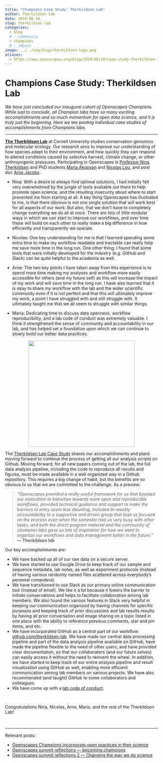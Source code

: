 ```yaml
---
title: "Champions Case Study: Therkildsen Lab"
author: Therkildsen Lab
date: 2019-06-10
slug: therkildsen-lab
categories:
  - blog 
  # - community
  - champions
  # - impact
image: ../../img/blog/therkildsen-logo.png
aliases: 
  - https://www.openscapes.org/blog/2019/06/10/case-study-therkildsen-lab/
---
```


# Champions Case Study: Therkildsen Lab 

*We have just concluded our inaugural cohort of Openscapes Champions. While sad to conclude, all Champion labs have so many exciting accomplishments and so much momentum for open data science, and it is truly just the beginning. Here we are posting individual case studies of accomplishments from Champions labs.*

---

[**The Therkildsen Lab**](https://www.therkildsenlab.com/) at Cornell University studies conservation genomics and molecular ecology. Our research aims to improve our understanding of how species adapt to their environment, and how quickly they can respond to altered conditions caused by selective harvest, climate change, or other anthropogenic pressures. Participating in Openscapes is [Professor Nina Therkildsen](https://www.therkildsenlab.com/people.html) and PhD students [Maria Akopyan](https://www.makopyan.com/) and [Nicolas Lou](https://github.com/nicolas931010), and post doc [Arne Jacobs](https://arnejacobs.com/).

- Nina: With a desire to always find optimal solutions, I had initially felt very overwhelmed by the jungle of tools available out there to help promote open science, and the resulting insecurity about where to start prevented me from starting at all. A key thing Openscapes has illustrated to me, is that there obvious is not one single solution that will work best for all aspects of our work. But also, that we don’t have to completely change everything we do all at once. There are lots of little modular ways in which we can start to improve our workflows, and over time these will build on each other to really make a big difference in how efficiently and transparently we operate.

- Nicolas: One key understanding for me is that I learned spending some extra time to make my workflow readable and tractable can really help me save more time in the long run. One other thing: I found that some tools that were initially developed for the industry (e.g. GitHub and Slack) can be quite helpful to the academia as well. 

- Arne: The two key points I have taken away from this experience is to spend more time making my analyses and workflow more easily accessible for others (and my future self) as this will increase the impact of my work and will save time in the long run. I have also learned that it is okay to share my workflow with the lab and the wider scientific community even if it is not perfect and that this will ultimately improve my work, a point I have struggled with and still struggle with. It ultimately taught me that we all seem to struggle with similar things.  

- Maria: Dedicating time to discuss data openness, workflow reproducibility, and a lab code of conduct was extremely valuable. I think it strengthened the sense of community and accountability in our lab, and has helped set a foundation upon which we can continue to slowly build our better data practices.


<center>
  <a><img src="/img/blog/therkildsen-logo.png" width="350px"></a>
</center>

The [Therkildsen Lab Case Study](https://docs.google.com/document/d/1H_f487K9JyROLyMN5rc2sn32_fGhq984EYp4QVqP_sw/edit#) shares our accomplishments and plans moving forward to continue the process of getting all our analysis scripts on Github. Moving forward, for all new papers coming out of the lab, the full data analysis pipeline, including the code to reproduce all results and figures, must be made available in a well organized way in a Github repository. This requires a big change of habit, but the benefits are so obvious to us that we are committed to the challenge. As a preview: 

::: {.blockquote-blue}
> *"Openscapes provided a really useful framework for us that boosted our motivation to transition towards more open and reproducible workflows, provided technical guidance and support to make the barriers to entry seem less daunting, included bi-weekly accountability to a supportive and driven group that kept us focused on the process even when the semester had us very busy with other tasks, and both the direct program material and the community of champion labs gave us lots of inspiration for how we want to organize our workflows and data management better in the future."* **--- Therkildsen lab**
:::

Our key accomplishments are: 

- We have backed up all of our raw data on a secure server. 
- We have started to use Google Drive to keep track of our sample and sequence metadata, lab notes, as well as experiment protocols (instead of having various randomly named files scattered across everybody’s personal computers).
- We have transitioned to use Slack as our primary online communication tool (instead of email). We like it a lot because it lowers the barrier to initiate conservations and helps to facilitate collaboration among lab members. We also found the various features in Slack very helpful in keeping our communication organized by having channels for specific purposes and keeping track of prior discussions and lab results results by having all prior conversation and image sharing on a topic listed in one place with the ability to reference previous comments, star and pin items, and etc. 
- We have incorporated GitHub as a central part of our workflow: [github.com/therkildsen-lab](https://github.com/therkildsen-lab/). We have made our central data processing pipeline and part of the data analysis pipeline available on GitHub, have made the pipeline flexible to the need of other users, and have provided clear documentation, so that our collaborators (and our future selves) can easily access it without the need to reinvent the wheel. In addition, we have started to keep track of our entire analysis pipeline and result visualization using GitHub as well, enabling more efficient communication among lab members on various projects. We have also recommended (and taught) GitHub to some collaborators and colleagues. 
- We have come up with a [lab code of conduct](https://www.therkildsenlab.com/policies.html).


<br>

Congratulations Nina, Nicolas, Arne, Maria, and the rest of the Therkildsen Lab!

<br>

---

Relevant posts: 

- [Openscapes Champions incorporate open practices in their science](https://www.openscapes.org/blog/2019/03/27/champions-incorporate-open-science/)
- [Openscapes summit reflections — becoming champions](https://www.openscapes.org/blog/2019/04/08/summit-reflections1/)
- [Openscapes summit reflections 2 — Changing the way we do science](https://www.openscapes.org/blog/2019/04/25/summit-reflections2/)

<br>

